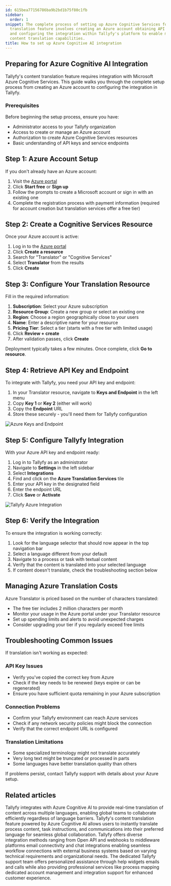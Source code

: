 ```yaml
---
id: 615bea77156786ba9b2bd1b75f80c1fb
sidebar:
  order: 1
snippet: The complete process of setting up Azure Cognitive Services for Tallyfy's
  translation feature involves creating an Azure account obtaining API credentials
  and configuring the integration within Tallyfy's platform to enable multilingual
  content translation capabilities.
title: How to set up Azure Cognitive AI integration
---
```


## Preparing for Azure Cognitive AI Integration

Tallyfy's content translation feature requires integration with Microsoft Azure Cognitive Services. This guide walks you through the complete setup process from creating an Azure account to configuring the integration in Tallyfy.

### Prerequisites

Before beginning the setup process, ensure you have:

- Administrator access to your Tallyfy organization
- Access to create or manage an Azure account
- Authorization to create Azure Cognitive Services resources
- Basic understanding of API keys and service endpoints

## Step 1: Azure Account Setup

If you don't already have an Azure account:

1. Visit the [Azure portal](https://portal.azure.com/)
2. Click **Start free** or **Sign up**
3. Follow the prompts to create a Microsoft account or sign in with an existing one
4. Complete the registration process with payment information (required for account creation but translation services offer a free tier)

## Step 2: Create a Cognitive Services Resource

Once your Azure account is active:

1. Log in to the [Azure portal](https://portal.azure.com/)
2. Click **Create a resource**
3. Search for "Translator" or "Cognitive Services"
4. Select **Translator** from the results
5. Click **Create**

## Step 3: Configure Your Translation Resource

Fill in the required information:

1. **Subscription**: Select your Azure subscription
2. **Resource Group**: Create a new group or select an existing one
3. **Region**: Choose a region geographically close to your users
4. **Name**: Enter a descriptive name for your resource
5. **Pricing Tier**: Select a tier (starts with a free tier with limited usage)
6. Click **Review + create**
7. After validation passes, click **Create**

Deployment typically takes a few minutes. Once complete, click **Go to resource**.

## Step 4: Retrieve API Key and Endpoint

To integrate with Tallyfy, you need your API key and endpoint:

1. In your Translator resource, navigate to **Keys and Endpoint** in the left menu
2. Copy **Key 1** or **Key 2** (either will work)
3. Copy the **Endpoint** URL
4. Store these securely - you'll need them for Tallyfy configuration

![Azure Keys and Endpoint](https://screenshots.tallyfy.com/tallyfy%2Fpro%2Fdesktop-light-azure-keys-endpoint.png)

## Step 5: Configure Tallyfy Integration

With your Azure API key and endpoint ready:

1. Log in to Tallyfy as an administrator
2. Navigate to **Settings** in the left sidebar
3. Select **Integrations**
4. Find and click on the **Azure Translation Services** tile
5. Enter your API key in the designated field
6. Enter the endpoint URL
7. Click **Save** or **Activate**

![Tallyfy Azure Integration](https://screenshots.tallyfy.com/tallyfy%2Fpro%2Fdesktop-light-azure-integration-setup.png)

## Step 6: Verify the Integration

To ensure the integration is working correctly:

1. Look for the language selector that should now appear in the top navigation bar
2. Select a language different from your default
3. Navigate to a process or task with textual content
4. Verify that the content is translated into your selected language
5. If content doesn't translate, check the troubleshooting section below

## Managing Azure Translation Costs

Azure Translator is priced based on the number of characters translated:

- The free tier includes 2 million characters per month
- Monitor your usage in the Azure portal under your Translator resource
- Set up spending limits and alerts to avoid unexpected charges
- Consider upgrading your tier if you regularly exceed free limits

## Troubleshooting Common Issues

If translation isn't working as expected:

### API Key Issues

- Verify you've copied the correct key from Azure
- Check if the key needs to be renewed (keys expire or can be regenerated)
- Ensure you have sufficient quota remaining in your Azure subscription

### Connection Problems

- Confirm your Tallyfy environment can reach Azure services
- Check if any network security policies might block the connection
- Verify that the correct endpoint URL is configured

### Translation Limitations

- Some specialized terminology might not translate accurately
- Very long text might be truncated or processed in parts
- Some languages have better translation quality than others

If problems persist, contact Tallyfy support with details about your Azure setup.


## Related articles
<CardGrid>
<LinkTitleCard header="<b>Azure Translation Services</b>" href="/products/pro/integrations/azure-translation/" > Tallyfy integrates with Azure Cognitive AI to provide real-time translation of content across multiple languages, enabling global teams to collaborate efficiently regardless of language barriers. </LinkTitleCard>
<LinkTitleCard header="<b>How to use content translation</b>" href="/products/pro/integrations/azure-translation/how-to-use-content-translation/" > Tallyfy's content translation feature powered by Azure Cognitive AI allows users to instantly translate process content, task instructions, and communications into their preferred language for seamless global collaboration. </LinkTitleCard>
<LinkTitleCard header="<b>Integrations</b>" href="/products/pro/integrations/" > Tallyfy offers diverse integration methods ranging from Open API and webhooks to middleware platforms email connectivity and chat integrations enabling seamless workflow connections with external business systems based on varying technical requirements and organizational needs. </LinkTitleCard>
<LinkTitleCard header="<b>Contact Tallyfy support</b>" href="/products/pro/miscellaneous/support/how-to-contact-tallyfy-support/" > The dedicated Tallyfy support team offers personalized assistance through help widgets emails and calls while also providing professional services like process mapping dedicated account management and integration support for enhanced customer experience. </LinkTitleCard>
</CardGrid>